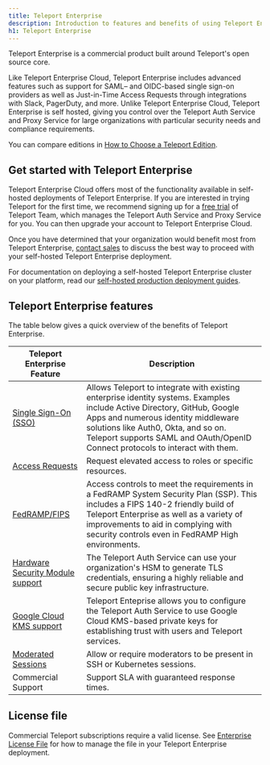 ```yaml
---
title: Teleport Enterprise
description: Introduction to features and benefits of using Teleport Enterprise. Why upgrade to Teleport Enterprise?
h1: Teleport Enterprise
---
```


Teleport Enterprise is a commercial product built around Teleport's open source
core. 

Like Teleport Enterprise Cloud, Teleport Enterprise includes advanced features
such as support for SAML– and OIDC-based single sign-on providers as well as
Just-in-Time Access Requests through integrations with Slack, PagerDuty, and
more. Unlike Teleport Enterprise Cloud, Teleport Enterprise is self hosted,
giving you control over the Teleport Auth Service and Proxy Service for large
organizations with particular security needs and compliance requirements.

 You can compare editions in [How to Choose a Teleport
 Edition](../introduction.mdx).

## Get started with Teleport Enterprise

Teleport Enterprise Cloud offers most of the functionality available in
self-hosted deployments of Teleport Enterprise. If you are interested in trying
Teleport for the first time, we recommend signing up for a [free
trial](https://goteleport.com/signup) of Teleport Team, which manages the
Teleport Auth Service and Proxy Service for you. You can then upgrade your
account to Teleport Enterprise Cloud. 

Once you have determined that your organization would benefit most from Teleport
Enterprise, [contact sales](https://goteleport.com/signup/enterprise/) to
discuss the best way to proceed with your self-hosted Teleport Enterprise
deployment.

For documentation on deploying a self-hosted Teleport Enterprise cluster on your
platform, read  our [self-hosted production deployment
guides](../../deploy-a-cluster/introduction.mdx).

## Teleport Enterprise features

The table below gives a quick overview of the benefits of Teleport Enterprise.

| Teleport Enterprise Feature | Description |
| - | - |
| [Single Sign-On (SSO)](../../access-controls/sso.mdx) | Allows Teleport to integrate with existing enterprise identity systems. Examples include Active Directory, GitHub, Google Apps and numerous identity middleware solutions like Auth0, Okta, and so on. Teleport supports SAML and OAuth/OpenID Connect protocols to interact with them. |
| [Access Requests](../../access-controls/access-requests.mdx) | Request elevated access to roles or specific resources. |
| [FedRAMP/FIPS](../../access-controls/compliance/fedramp.mdx) | Access controls to meet the requirements in a FedRAMP System Security Plan (SSP). This includes a FIPS 140-2 friendly build of Teleport Enterprise as well as a variety of improvements to aid in complying with security controls even in FedRAMP High environments. |
| [Hardware Security Module support](./hsm.mdx)|The Teleport Auth Service can use your organization's HSM to generate TLS credentials, ensuring a highly reliable and secure public key infrastructure.|
| [Google Cloud KMS support](./gcp-kms.mdx)|Teleport Enteprise allows you to configure the Teleport Auth Service to use Google Cloud KMS-based private keys for establishing trust with users and Teleport services.|
| [Moderated Sessions](../../access-controls/guides/moderated-sessions.mdx)|Allow or require moderators to be present in SSH or Kubernetes sessions.|
| Commercial Support | Support SLA with guaranteed response times. |

## License file

Commercial Teleport subscriptions require a valid license. See [Enterprise
License File](./license.mdx) for how to manage the file in your Teleport
Enterprise deployment.
